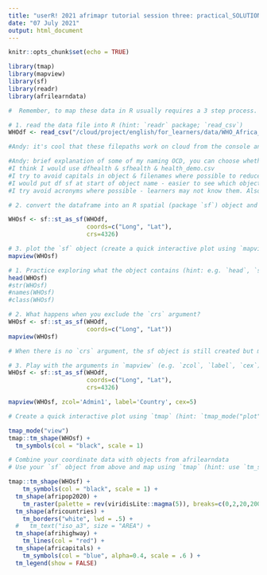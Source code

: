 ```yaml
---
title: "userR! 2021 afrimapr tutorial session three: practical_SOLUTIONS"
date: "07 July 2021"
output: html_document
---
```


```r
knitr::opts_chunk$set(echo = TRUE)
```

```r
library(tmap)
library(mapview)
library(sf)
library(readr)
library(afrilearndata)

```


```r

#  Remember, to map these data in R usually requires a 3 step process.

# 1. read the data file into R (hint: `readr` package; `read_csv`)
WHOdf <- read_csv("/cloud/project/english/for_learners/data/WHO_Africa_HealthFacilities.csv")

#Andy: it's cool that these filepaths work on cloud from the console and running from the Rmd. Can we provide some brief instruction for what users should do if running the project locally ?

#Andy: brief explanation of some of my naming OCD, you can choose whether to use it or not (I realise that I don't always follow it either !) :-)
#I think I would use dfhealth & sfhealth & health_demo.csv
#I try to avoid capitals in object & filenames where possible to reduce risk of getting it wrong (for both learners & instructors !) & make typing easier.
#I would put df sf at start of object name - easier to see which object types you have
#I try avoid acronyms where possible - learners may not know them. Also in French WHO is Organisation Mondiale de la Santé (OMS) !!  


```


```r

# 2. convert the dataframe into an R spatial (package `sf`) object and set `crs` (hint: `sf::st_as_sf`)

WHOsf <- sf::st_as_sf(WHOdf, 
                      coords=c("Long", "Lat"),
                      crs=4326)
```


```r

# 3. plot the `sf` object (create a quick interactive plot using `mapview`)
mapview(WHOsf)
```


```r

# 1. Practice exploring what the object contains (hint: e.g. `head`, `str`, `names`, `class`)
head(WHOsf)
#str(WHOsf)
#names(WHOsf)
#class(WHOsf)

```


``` r

# 2. What happens when you exclude the `crs` argument?
WHOsf <- sf::st_as_sf(WHOdf, 
                      coords=c("Long", "Lat"))
mapview(WHOsf)

# When there is no `crs` argument, the sf object is still created but mapview is unable to position it in the world. The points still appear but there is no map background.
```


``` r

# 3. Play with the arguments in `mapview` (e.g. `zcol`, `label`, `cex`)
WHOsf <- sf::st_as_sf(WHOdf, 
                      coords=c("Long", "Lat"),
                      crs=4326)

mapview(WHOsf, zcol='Admin1', label='Country', cex=5)

```
  

```r
# Create a quick interactive plot using `tmap` (hint: `tmap_mode("plot")` for a static map; `tmap_mode("view")` for the interactive viewing mode)

tmap_mode("view")
tmap::tm_shape(WHOsf) +
  tm_symbols(col = "black", scale = 1)

```


```r

# Combine your coordinate data with objects from afrilearndata
# Use your `sf` object from above and map using `tmap` (hint: use `tm_shape` & `tm_symbols`)

tmap::tm_shape(WHOsf) +
    tm_symbols(col = "black", scale = 1) +
  tm_shape(afripop2020) +
    tm_raster(palette = rev(viridisLite::magma(5)), breaks=c(0,2,20,200,2000,25000)) +
  tm_shape(africountries) +
    tm_borders("white", lwd = .5) +
  #   tm_text("iso_a3", size = "AREA") +
  tm_shape(afrihighway) +
    tm_lines(col = "red") +
  tm_shape(africapitals) +
    tm_symbols(col = "blue", alpha=0.4, scale = .6 ) +
  tm_legend(show = FALSE) 
```



   
